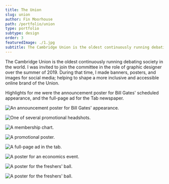 ```yaml
---
title: The Union
slug: union
author: Fin Moorhouse
path: /portfolio/union
type: portfolio
subtype: design
order: 3
featuredImage: ./1.jpg
subtitle: The Cambridge Union is the oldest continuously running debating society in the world.
---
```


The Cambridge Union is the oldest continuously running debating society in the world. I was invited to join the committee in the role of graphic designer over the summer of 2019. During that time, I made banners, posters, and images for social media; helping to shape a more inclusive and accessible online brand of the Union.

Highlights for me were the announcement poster for Bill Gates' scheduled appearance, and the full-page ad for the Tab newspaper.

![An announcement poster for Bill Gates' appearance.](./31.jpg)

![One of several promotional headshots.](./38.jpg)

![A membership chart.](./42.jpg)

![A promotional poster.](./41.jpg)

![A full-page ad in the tab.](./34.jpg)

![A poster for an economics event.](./1.jpg)

![A poster for the freshers' ball.](./33.jpg)

![A poster for the freshers' ball.](./37.jpg)

